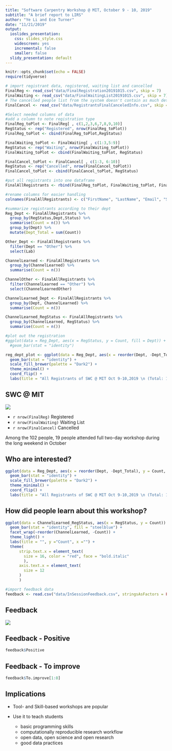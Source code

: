```yaml
---
title: "Software Carpentry Workshop @ MIT, October 9 - 10, 2019"
subtitle: "A brief report to LIRS"
author: "Ye Li and Ece Turner"
date: "11/21/2019"
output:
  ioslides_presentation:
    css: slides_style.css
    widescreen: yes
    incremental: false
    smaller: false
  slidy_presentation: default
---
```




```r
knitr::opts_chunk$set(echo = FALSE)
require(tidyverse)
```

```r
# import registrant data, registered, waiting list and cancelled
FinalReg <- read_csv("data/FinalRegistration20191015.csv", skip = 7)
FinalWaiting <- read_csv("data/FinalWaitingList20191015.csv", skip = 7)
# The cancelled people list from the system doesn't contain as much details as the other two lists. Data imported here were compiled from exported registrants and waiting list on various days before the registration closed. 
FinalCancel <- read_csv("data/RegistrantsFinalCanceledInfo.csv", skip = 8)

#Select needed columns of data
#add a column to note registration type
FinalReg_toPlot <- FinalReg[ , c(1,2,3,6,7,8,9,10)]
RegStatus <- rep("Registered", nrow(FinalReg_toPlot))
FinalReg_toPlot <- cbind(FinalReg_toPlot,RegStatus) 

FinalWaiting_toPlot <- FinalWaiting[ , c(1:3,5:9)]
RegStatus <- rep("Waiting", nrow(FinalWaiting_toPlot))
FinalWaiting_toPlot <- cbind(FinalWaiting_toPlot, RegStatus)

FinalCancel_toPlot <- FinalCancel[ , c(1:3, 6:10)]
RegStatus <- rep("Cancelled", nrow(FinalCancel_toPlot))
FinalCancel_toPlot <- cbind(FinalCancel_toPlot, RegStatus)

#put all registrants into one dataframe
FinalAllRegistrants <- rbind(FinalReg_toPlot, FinalWaiting_toPlot, FinalCancel_toPlot)

#rename columns for easier handling
colnames(FinalAllRegistrants) <- c("FirstName", "LastName", "Email", "Status", "Dept", "Lab", "ChannelLearned", "ChannelLearnedOther", "RegStatus")

#summarize registrants according to their dept
Reg_Dept <- FinalAllRegistrants %>%
  group_by(RegStatus,Dept,Status) %>% 
  summarise(Count = n()) %>% 
  group_by(Dept) %>% 
  mutate(Dept_Total = sum(Count)) 

Other_Dept <- FinalAllRegistrants %>% 
  filter(Dept == "Other") %>%
  select(Lab)

ChannelLearned <- FinalAllRegistrants %>% 
  group_by(ChannelLearned) %>% 
  summarise(Count = n())

ChannelOther <- FinalAllRegistrants %>% 
  filter(ChannelLearned == "Other") %>% 
  select(ChannelLearnedOther)

ChannelLearned_Dept <- FinalAllRegistrants %>% 
  group_by(Dept, ChannelLearned) %>% 
  summarise(Count = n())

ChannelLearned_RegStatus <- FinalAllRegistrants %>% 
  group_by(ChannelLearned, RegStatus) %>% 
  summarise(Count = n())

#plot out the registration
#ggplot(data = Reg_Dept, aes(x = RegStatus, y = Count, fill = Dept)) +
  #geom_bar(stat = "identity")

reg_dept_plot <- ggplot(data = Reg_Dept, aes(x = reorder(Dept, -Dept_Total), y = Count, fill = Status)) +
  geom_bar(stat = "identity") +
  scale_fill_brewer(palette = "Dark2") +
  theme_minimal() +
  coord_flip() +
  labs(title = "All Registrants of SWC @ MIT Oct 9-10,2019 \n (Total: 102)", y = "Count", x = "") 

```



## SWC @ MIT {#workshop}

![](images/SWC_MIT.png)

- `r nrow(FinalReg)` Registered
- `r nrow(FinalWaiting)` Waiting List
- `r nrow(FinalCancel)` Cancelled

Among the 102 people, 19 people attended full two-day workshop during the long weekend in October

## Who are interested? 

```r
ggplot(data = Reg_Dept, aes(x = reorder(Dept, -Dept_Total), y = Count, fill = Status)) +
  geom_bar(stat = "identity") +
  scale_fill_brewer(palette = "Dark2") +
  theme_minimal() +
  coord_flip() +
  labs(title = "All Registrants of SWC @ MIT Oct 9-10,2019 \n (Total: 102)", y = "Count", x = "") 
```

## How did people learn about this workshop?
```r
ggplot(data = ChannelLearned_RegStatus, aes(x = RegStatus, y = Count)) +
  geom_bar(stat = "identity", fill = "steelblue") +
  facet_wrap(~reorder(ChannelLearned, -Count)) +
  theme_light() +
  labs(title = "", y ="Count", x ="") +
  theme(
      strip.text.x = element_text(
        size = 16, color = "red", face = "bold.italic"
        ),
      axis.text.x = element_text(
        size = 12
      )
      )

```

```r
#import feedback data
feedback <- read.csv("data/InSessionFeedback.csv", stringsAsFactors = FALSE)


```


## Feedback {#feedback}


![](images/feedback.jpg)



## Feedback - Positive

```r
feedback$Positive
```

## Feedback - To improve

```r
feedback$To.improve[1:8]

```

## Implications 
- Tool- and Skill-based workshops are popular 

- Use it to teach students 
  - basic programming skills
  - computationally reproducible research workflow
  - open data, open science and open research
  - good data practices



